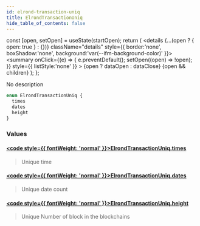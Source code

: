 ```yaml
---
id: elrond-transaction-uniq
title: ElrondTransactionUniq
hide_table_of_contents: false
---
```







  const [open, setOpen] = useState(startOpen);
  return (
    <details {...(open ? { open: true } : {})} className="details" style={{ border:'none', boxShadow:'none', background:'var(--ifm-background-color)' }}>
      <summary
        onClick={(e) => {
          e.preventDefault();
          setOpen((open) => !open);
        }}
        style={{ listStyle:'none' }}
      >
      {open ? dataOpen : dataClose}
      </summary>
      {open && children}
    </details>
  );
};








No description


```graphql
enum ElrondTransactionUniq {
  times
  dates
  height
}
```




### Values

#### [<code style={{ fontWeight: 'normal' }}>ElrondTransactionUniq.<b>times</b></code>](#)  
> 
> 
> Unique time
> 

#### [<code style={{ fontWeight: 'normal' }}>ElrondTransactionUniq.<b>dates</b></code>](#)  
> 
> 
> Unique date count
> 

#### [<code style={{ fontWeight: 'normal' }}>ElrondTransactionUniq.<b>height</b></code>](#)  
> 
> 
> Unique Number of block in the blockchains
> 



